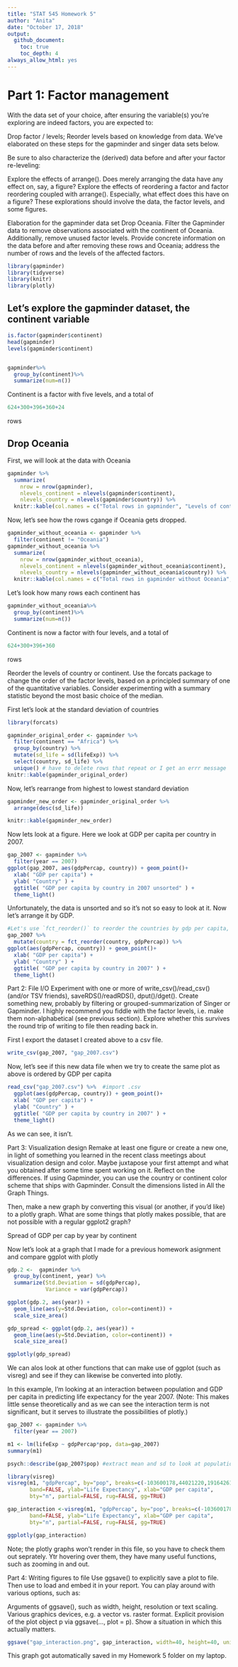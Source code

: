```yaml
---
title: "STAT 545 Homework 5"
author: "Anita"
date: "October 17, 2018"
output:
  github_document:
    toc: true
    toc_depth: 4
always_allow_html: yes
---
```



# Part 1: Factor management  
With the data set of your choice, after ensuring the variable(s) you’re exploring are indeed factors, you are expected to:

Drop factor / levels;
Reorder levels based on knowledge from data.
We’ve elaborated on these steps for the gapminder and singer data sets below.

Be sure to also characterize the (derived) data before and after your factor re-leveling:

Explore the effects of arrange(). Does merely arranging the data have any effect on, say, a figure?
Explore the effects of reordering a factor and factor reordering coupled with arrange(). Especially, what effect does this have on a figure?
These explorations should involve the data, the factor levels, and some figures.

Elaboration for the gapminder data set
Drop Oceania. Filter the Gapminder data to remove observations associated with the continent of Oceania. Additionally, remove unused factor levels. Provide concrete information on the data before and after removing these rows and Oceania; address the number of rows and the levels of the affected factors.

```r
library(gapminder)
library(tidyverse)
library(knitr)
library(plotly)
```


## Let's explore the gapminder dataset, the continent variable

```r
is.factor(gapminder$continent)
head(gapminder)
levels(gapminder$continent)


gapminder%>%
  group_by(continent)%>%
  summarize(num=n())
```


Continent is a factor with five levels, and a total of 

```r
624+300+396+360+24
```

rows


## Drop Oceania

First, we will look at the data with Oceania

```r

gapminder %>% 
  summarize(
    nrow = nrow(gapminder),
    nlevels_continent = nlevels(gapminder$continent),
    nlevels_country = nlevels(gapminder$country)) %>% 
  knitr::kable(col.names = c("Total rows in gapminder", "Levels of continent", "Levels of country"))
```


Now, let's see how the rows cgange if Oceania gets dropped.

```r
gapminder_without_oceania <- gapminder %>%
  filter(continent != "Oceania") 
gapminder_without_oceania %>% 
  summarize(
    nrow = nrow(gapminder_without_oceania),
    nlevels_continent = nlevels(gapminder_without_oceania$continent),
    nlevels_country = nlevels(gapminder_without_oceania$country)) %>% 
  knitr::kable(col.names = c("Total rows in gapminder without Oceania", "Levels of continent without Oceania", "Levels of country without Oceania"))
```

Let's look how many rows each continent has

```r
gapminder_without_oceania%>%
  group_by(continent)%>%
  summarize(num=n())
```

Continent is now a factor with four levels, and a total of 

```r
624+300+396+360
```

rows


Reorder the levels of country or continent. Use the forcats package to change the order of the factor levels, based on a principled summary of one of the quantitative variables. Consider experimenting with a summary statistic beyond the most basic choice of the median.

First let's look at the standard deviation of countries

```r
library(forcats)

gapminder_original_order <- gapminder %>%
  filter(continent == "Africa") %>% 
  group_by(country) %>% 
  mutate(sd_life = sd(lifeExp)) %>% 
  select(country, sd_life) %>% 
  unique() # have to delete rows that repeat or I get an errr message
knitr::kable(gapminder_original_order) 
```


Now, let's rearrange from highest to lowest standard deviation

```r
gapminder_new_order <- gapminder_original_order %>% 
  arrange(desc(sd_life))

knitr::kable(gapminder_new_order) 
```

Now lets look at a figure. Here we look at GDP per capita per country in 2007.

```r
gap_2007 <- gapminder %>% 
  filter(year == 2007)
ggplot(gap_2007, aes(gdpPercap, country)) + geom_point()+
  xlab( "GDP per capita") +
  ylab( "Country" ) +
  ggtitle( "GDP per capita by country in 2007 unsorted" ) +
  theme_light()  
```

Unfortunately, the data is unsorted and so it's not so easy to look at it. Now let's arrange it by GDP.

```r
#Let's use `fct_reorder()` to reorder the countries by gdp per capita, and produce the same plot:
gap_2007 %>%
  mutate(country = fct_reorder(country, gdpPercap)) %>%
ggplot(aes(gdpPercap, country)) + geom_point()+
  xlab( "GDP per capita") +
  ylab( "Country" ) +
  ggtitle( "GDP per capita by country in 2007" ) +
  theme_light()
```


Part 2: File I/O
Experiment with one or more of write_csv()/read_csv() (and/or TSV friends), saveRDS()/readRDS(), dput()/dget(). Create something new, probably by filtering or grouped-summarization of Singer or Gapminder. I highly recommend you fiddle with the factor levels, i.e. make them non-alphabetical (see previous section). Explore whether this survives the round trip of writing to file then reading back in.


First I export the dataset I created above to a csv file.
```r
write_csv(gap_2007, "gap_2007.csv") 
```


Now, let's see if this new data file when we try to create the same plot as above is ordered by GDP per capita

```r
read_csv("gap_2007.csv") %>%  #import .csv
  ggplot(aes(gdpPercap, country)) + geom_point()+
  xlab( "GDP per capita") +
  ylab( "Country" ) +
  ggtitle( "GDP per capita by country in 2007" ) +
  theme_light()
```

As we can see, it isn't. 



Part 3: Visualization design
Remake at least one figure or create a new one, in light of something you learned in the recent class meetings about visualization design and color. Maybe juxtapose your first attempt and what you obtained after some time spent working on it. Reflect on the differences. If using Gapminder, you can use the country or continent color scheme that ships with Gapminder. Consult the dimensions listed in All the Graph Things.

Then, make a new graph by converting this visual (or another, if you’d like) to a plotly graph. What are some things that plotly makes possible, that are not possible with a regular ggplot2 graph?


Spread of GDP per cap by year by continent

Now let's look at a graph that I made for a previous homework asignment and compare ggplot with plotly

```r
gdp.2 <-  gapminder %>%
  group_by(continent, year) %>%
  summarize(Std.Deviation = sd(gdpPercap),
            Variance = var(gdpPercap))

ggplot(gdp.2, aes(year)) +
  geom_line(aes(y=Std.Deviation, color=continent)) + 
  scale_size_area()

gdp_spread <- ggplot(gdp.2, aes(year)) +
  geom_line(aes(y=Std.Deviation, color=continent)) + 
  scale_size_area() 

ggplotly(gdp_spread)
```

We can alos look at other functions that can make use of ggplot (such as visreg) and see if they can likewise be converted into plotly.

In this example, I'm looking at an interaction between population and GDP per capita in predicting life expectancy for the year 2007. (Note: This makes little sense theoretically and as we can see the interaction term is not significant, but it serves to illustrate the possibilities of plotly.)

```r
gap_2007 <- gapminder %>% 
  filter(year == 2007)

m1 <- lm(lifeExp ~ gdpPercap*pop, data=gap_2007)
summary(m1)

psych::describe(gap_2007$pop) #extract mean and sd to look at population as the moderator and define three levels (mean and +/- 1sd)

library(visreg)
visreg(m1, "gdpPercap", by="pop", breaks=c(-103600178,44021220,191642618), overlay=TRUE, 
       band=FALSE, ylab="Life Expectancy", xlab="GDP per capita", 
       bty="n", partial=FALSE, rug=FALSE, gg=TRUE)

gap_interaction <-visreg(m1, "gdpPercap", by="pop", breaks=c(-103600178,44021220,191642618), overlay=TRUE, 
       band=FALSE, ylab="Life Expectancy", xlab="GDP per capita", 
       bty="n", partial=FALSE, rug=FALSE, gg=TRUE) 

ggplotly(gap_interaction)
```



Note; the plotly graphs won't render in this file, so you have to check them out seprately. Ytr hovering over them, they have many useful functions, such as zooming in and out.


Part 4: Writing figures to file
Use ggsave() to explicitly save a plot to file. Then use 
to load and embed it in your report. You can play around with various options, such as:

Arguments of ggsave(), such as width, height, resolution or text scaling.
Various graphics devices, e.g. a vector vs. raster format.
Explicit provision of the plot object p via ggsave(..., plot = p). Show a situation in which this actually matters.


```r
ggsave("gap_interaction.png", gap_interaction, width=40, height=40, units = "cm", device = 'png')
```

This graph got automatically saved in my Homework 5 folder on my laptop.

